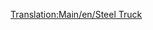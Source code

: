 [[Translation:Main/en/Steel Truck]]{{en/-}}{{Template:Trains_Carriages_new
|Picture=[[File:en/Steeltruck.png]]
|NormalCost=£1,148 ($2,296)
|NormalWeight=18 / 38 t
|NormalCapacity=20 tonnes of steel
|MonoCost=£1,148 ($2,296)
|MonoWeight=18 / 43 t
|MonoCapacity=25 tonnes of steel
|MagCost=£1,148 ($2,296)
|MagWeight=18 / 45 t
|MagCapacity=27 tonnes of steel
|Description=[[Main/en/Steel Truck]] is best suited to haul [[Main/en/Steel]], which is made in [[Main/en/Steel Mill| Steel Mills]]. Available in [[Main/en/Climates#Temperate| Temperate]] climate only.
}}
